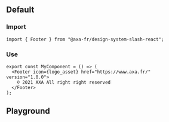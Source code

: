 
<Meta of={FooterStories} />

## Default

### Import

```tsx title="test.js"
import { Footer } from "@axa-fr/design-system-slash-react";
```

### Use

```tsx title="test.js"
export const MyComponent = () => (
  <Footer icon={logo_asset} href="https://www.axa.fr/" version="1.0.0">
    © 2021 AXA All right right reserved
  </Footer>
);
```

## Playground

<Canvas of={FooterStories.FooterStory} />

<Controls of={FooterStories.FooterStory} />
